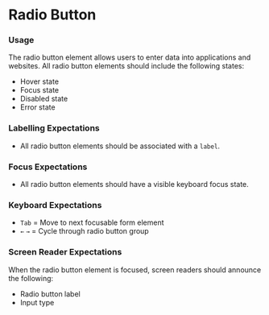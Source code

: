 
# Radio Button

<Canvas>
    <Story id="forms-radio-button--default"/>
</Canvas>
<div class="documentation__container">
  <div class="documentation__col">
    <h3>Usage</h3>
    <p>
      The radio button element allows users to enter data into applications and websites. All radio button elements should include the following states:
      <ul>
      <li>Hover state</li>
      <li>Focus state</li>
      <li>Disabled state</li>
      <li>Error state</li>
      </ul>
    </p>
    <h3>Labelling Expectations</h3>
    <ul>
      <li>All radio button elements should be associated with a <code>label</code>.</li>
    </ul>
    <h3>Focus Expectations</h3>
    <ul>
      <li>All radio button elements should have a visible keyboard focus state.</li>
    </ul>
  </div>
  <div class="documentation__col">
    <h3>Keyboard Expectations</h3>
    <ul class="documentation__keys">
      <li><code>Tab</code> = Move to next focusable form element</li>
      <li><code>&leftarrow;</code> <code>&rightarrow;</code> = Cycle through radio button group</li>
    </ul>
    <h3>Screen Reader Expectations</h3>
    <p>
      When the radio button element is focused, screen readers should announce the following:
      <ul class="documentation__keys">
        <li>Radio button label</li>
        <li>Input type</li>
      </ul>
    </p>
  </div>
</div>
